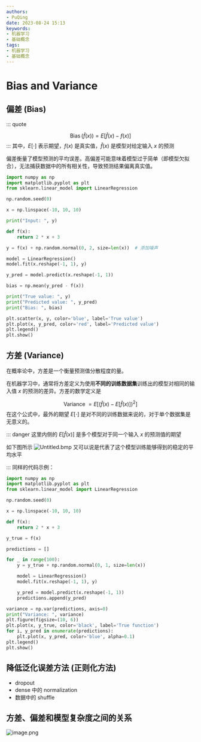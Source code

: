```yaml
---
authors:
- PuQing
date: 2023-08-24 15:13
keywords:
- 机器学习
- 基础概念
tags:
- 机器学习
- 基础概念
---
```

# Bias and Variance

## 偏差 (Bias)

::: quote

$$
\operatorname{Bias}(\hat{f}(x))=E[\hat{f}(x)-f(x)]
$$
:::
其中，$E[\cdot]$ 表示期望，$f(x)$ 是真实值，$\hat{f}(x)$ 是模型对给定输入 $x$ 的预测


<!--truncate-->
偏差衡量了模型预测的平均误差。高偏差可能意味着模型过于简单（即模型欠拟合），无法捕获数据中的所有相关性，导致预测结果偏离真实值。

```python
import numpy as np
import matplotlib.pyplot as plt
from sklearn.linear_model import LinearRegression

np.random.seed(0)

x = np.linspace(-10, 10, 10)

print("Input: ", y)

def f(x):
    return 2 * x + 3

y = f(x) + np.random.normal(0, 2, size=len(x))  # 添加噪声

model = LinearRegression()
model.fit(x.reshape(-1, 1), y)

y_pred = model.predict(x.reshape(-1, 1))

bias = np.mean(y_pred - f(x))

print("True value: ", y)
print("Predicted value: ", y_pred)
print("Bias: ", bias)

plt.scatter(x, y, color='blue', label='True value')
plt.plot(x, y_pred, color='red', label='Predicted value')
plt.legend()
plt.show()
```

## 方差 (Variance)

在概率论中，方差是一个衡量<Highlight>预测值</Highlight>分散程度的量。

在机器学习中，通常将方差定义为使用**不同的训练数据集**训练出的模型对相同的输入值 $x$ 的预测的差异。方差的数学定义是

$$
\text { Variance }=E\left[(\hat{f}(x)-E[\hat{f}(x)])^{2}\right]
$$
在这个公式中，最外的期望 $E[\cdot]$ 是对不同的训练数据来说的，对于单个数据集是无意义的。

::: danger 这里内侧的 $E[\hat{f}(x)]$ 是多个模型对于同一个输入 $x$ 的预测值的期望

如下图所示
![Untitled.bmp](https://images.puqing.work/2023/08/24/64e70e89aef9a.bmp)
又可以说是代表了这个模型训练能够得到的稳定的平均水平

:::
同样的代码示例：

```python
import numpy as np
import matplotlib.pyplot as plt
from sklearn.linear_model import LinearRegression

np.random.seed(0)

x = np.linspace(-10, 10, 10)

def f(x):
    return 2 * x + 3

y_true = f(x)

predictions = []

for _ in range(100):
    y = y_true + np.random.normal(0, 1, size=len(x))

    model = LinearRegression()
    model.fit(x.reshape(-1, 1), y)

    y_pred = model.predict(x.reshape(-1, 1))
    predictions.append(y_pred)

variance = np.var(predictions, axis=0)
print("Variance: ", variance)
plt.figure(figsize=(10, 6))
plt.plot(x, y_true, color='black', label='True function')
for i, y_pred in enumerate(predictions):
    plt.plot(x, y_pred, color='blue', alpha=0.1)
plt.legend()
plt.show()
```

## 降低泛化误差方法 (正则化方法)

- dropout
- dense 中的 normalization
- 数据中的 shuffle

## 方差、偏差和模型复杂度之间的关系

![image.png](https://images.puqing.work/2023/08/24/64e710f8e648a.png)
